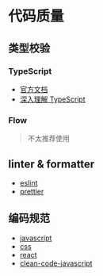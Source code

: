 # 代码质量

## 类型校验

### TypeScript

- [官方文档](https://www.typescriptlang.org/)
- [深入理解 TypeScript](https://jkchao.github.io/typescript-book-chinese/#why)

### Flow
> 不太推荐使用

## linter & formatter

- [eslint](https://cn.eslint.org/)
- [prettier](https://prettier.io/)


## 编码规范
- [javascript](https://github.com/airbnb/javascript)
- [css](https://github.com/airbnb/css)
- [react](https://github.com/airbnb/javascript/tree/master/react)
- [clean-code-javascript](https://github.com/ryanmcdermott/clean-code-javascript)